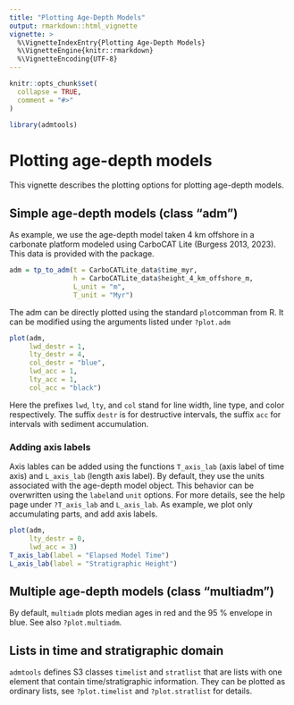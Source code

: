 ---
title: "Plotting Age-Depth Models"
output: rmarkdown::html_vignette
vignette: >
  %\VignetteIndexEntry{Plotting Age-Depth Models}
  %\VignetteEngine{knitr::rmarkdown}
  %\VignetteEncoding{UTF-8}
---

```{r, include = FALSE}
knitr::opts_chunk$set(
  collapse = TRUE,
  comment = "#>"
)
```

```{r setup}
library(admtools)
```

# Plotting age-depth models

This vignette describes the plotting options for plotting age-depth models.

## Simple age-depth models (class "adm")

As example, we use the age-depth model taken 4 km offshore in a carbonate platform modeled using CarboCAT Lite (Burgess 2013, 2023). This data is provided with the package.

```{r}
adm = tp_to_adm(t = CarboCATLite_data$time_myr,
                h = CarboCATLite_data$height_4_km_offshore_m,
                L_unit = "m",
                T_unit = "Myr")
```

The adm can be directly plotted using the standard `plot`comman from R. It can be modified using the arguments listed under `?plot.adm`

```{r}
plot(adm,
     lwd_destr = 1,
     lty_destr = 4,
     col_destr = "blue",
     lwd_acc = 1,
     lty_acc = 1,
     col_acc = "black")
```

Here the prefixes `lwd`, `lty`, and `col` stand for line width, line type, and color respectively. The suffix `destr` is for destructive intervals, the suffix `acc` for intervals with sediment accumulation.

### Adding axis labels

Axis lables can be added using the functions `T_axis_lab` (axis label of time axis) and `L_axis_lab` (length axis label). By default, they use the units associated with the age-depth model object. This behavior can be overwritten using the `label`and `unit` options. For more details, see the help page under `?T_axis_lab` and `L_axis_lab`. As example, we plot only accumulating parts, and add axis labels.

```{r}
plot(adm,
     lty_destr = 0,
     lwd_acc = 3)
T_axis_lab(label = "Elapsed Model Time")
L_axis_lab(label = "Stratigraphic Height")
```

## Multiple age-depth models (class "multiadm")

By default, `multiadm` plots median ages in red and the 95 % envelope in blue. See also `?plot.multiadm`.

## Lists in time and stratigraphic domain

`admtools` defines S3 classes `timelist` and `stratlist` that are lists with one element that contain time/stratigraphic information. They can be plotted as ordinary lists, see `?plot.timelist` and `?plot.stratlist` for details.


